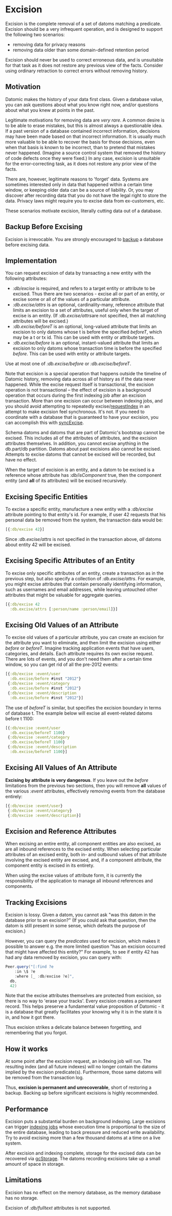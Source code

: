 Excision
========

Excision is the complete removal of a set of datoms matching a predicate. Excision should be a very infrequent operation, and is designed to support the following two scenarios:

- removing data for privacy reasons
- removing data older than some domain-defined retention period

Excision should never be used to correct erroneous data, and is unsuitable for that task as it does not restore any previous view of the facts. Consider using ordinary retraction to correct errors without removing history.

Motivation
----------

Datomic makes the history of your data first class. Given a database value, you can ask questions about what you know right now, and/or questions about what you knew at points in the past.

Legitimate motivations for removing data are *very rare*. A common desire is to be able to erase mistakes, but this is almost always a questionable idea. If a past version of a database contained incorrect information, decisions may have been made based on that incorrect information. It is usually much more valuable to be able to recover the basis for those decisions, even when that basis is known to be incorrect, than to pretend that mistakes never happened. (Imagine a source control system that removed the history of code defects once they were fixed.) In any case, excision is unsuitable for the error-correcting task, as it does not restore any prior view of the facts.

There are, however, legitimate reasons to 'forget' data. Systems are sometimes interested only in data that happened within a certain time window, or keeping older data can be a source of liability. Or, you may discover after recording data that you do not have the legal right to store the data. Privacy laws might require you to excise data from ex-customers, etc.

These scenarios motivate excision, literally cutting data out of a database.





Backup Before Excising
----------------------

Excision is irrevocable. You are strongly encouraged to [backup](../operation/backup.html) a database before excising data.





Implementation
--------------

You can request excision of data by transacting a new entity with the following attributes:

- *:db/excise* is required, and refers to a target entity or attribute to be excised. Thus there are two scenarios - excise all or part of an entity, or excise some or all of the values of a particular attribute.
- *:db.excise/attrs* is an optional, cardinality-many, reference attribute that limits an excision to a set of attributes, useful only when the target of excise is an entity. (If *:db.excise/attrs*are not specified, then all matching attributes will be excised.)
- *:db.excise/beforeT* is an optional, long-valued attribute that limits an excision to only datoms whose t is before the specified *beforeT*, which may be a t or tx id. This can be used with entity or attribute targets.
- *:db.excise/before* is an optional, instant-valued attribute that limits an excision to only datoms whose transaction time is before the specified *before*. This can be used with entity or attribute targets.

Use at most one of *:db.excise/before* or *:db.excise/beforeT*.

Note that excision is a special operation that happens outside the timeline of Datomic history, removing data across all of history as if the data never happened. While the excise request itself is transactional, the excision operation is not transactional – the effect of excision is a background operation that occurs during the first indexing job after an excision transaction. More than one excision can occur between indexing jobs, and you should avoid attempting to repeatedly excise/[requestIndex](../javadoc/datomic/Connection.html#requestIndex--) in an attempt to make excision feel synchronous. It's not. If you need to coordinate with a database that is guaranteed to have your excision, you can accomplish this with [syncExcise](../javadoc/datomic/Connection.html#syncExcise-long-).

Schema datoms and datoms that are part of Datomic's bootstrap cannot be excised. This includes all of the attributes of attributes, and the excision attributes themselves. In addition, you cannot excise anything in the db.part/db partition. Datoms about past excisions also cannot be excised. Attempts to excise datoms that cannot be excised will be recorded, but have no effect.

When the target of excision is an entity, and a datom to be excised is a reference whose attribute has *:db/isComponent* true, then the component entity (and **all** of its attributes) will be excised recursively.





Excising Specific Entities
--------------------------

To excise a specific entity, manufacture a new entity with a *:db/excise* attribute pointing to that entity's id. For example, if user 42 requests that his personal data be removed from the system, the transaction data would be:

```clojure
[{:db/excise 42}]
```



Since *:db.excise/attrs* is not specified in the transaction above, *all* datoms about entity 42 will be excised.





Excising Specific Attributes of an Entity
-----------------------------------------

To excise only specific attributes of an entity, create a transaction as in the previous step, but also specify a collection of *:db.excise/attrs*. For example, you might excise attributes that contain personally identifying information, such as usernames and email addresses, while leaving untouched other attributes that might be valuable for aggregate queries.

```clojure
[{:db/excise 42
  :db.excise/attrs [:person/name :person/email]}]
```







Excising Old Values of an Attribute
-----------------------------------

To excise old values of a particular attribute, you can create an excision for the attribute you want to eliminate, and then limit the excision using either *before* or *beforeT*. Imagine tracking application events that have users, categories, and details. Each attribute requires its own excise request. There are lots of events, and you don't need them after a certain time window, so you can get rid of all the pre-2012 events:

```clojure
[{:db/excise :event/user
  :db.excise/before #inst "2012"}
 {:db/excise :event/category
  :db.excise/before #inst "2012"}
 {:db/excise :event/description
  :db.excise/before #inst "2012"}]
```



The use of *beforeT* is similar, but specifies the excision boundary in terms of database t. The example below will excise all event-related datoms before t 1100:

```clojure
[{:db/excise :event/user
  :db.excise/beforeT 1100}
 {:db/excise :event/category
  :db.excise/beforeT 1100}
 {:db/excise :event/description
  :db.excise/beforeT 1100}]
```







Excising All Values of An Attribute
-----------------------------------

**Excising by attribute is very dangerous**. If you leave out the *before* limitations from the previous two sections, then you will remove **all** values of the various *:event* attributes, effectively removing events from the database entirely:

```clojure
[{:db/excise :event/user}
 {:db/excise :event/category}
 {:db/excise :event/description}]
```







Excision and Reference Attributes
---------------------------------

When excising an entire entity, all component entities are also excised, as are all inbound references to the excised entity. When selecting particular attributes of an excised entity, both in- and outbound values of that attribute involving the excised entity are excised, and, if a component attribute, the component entity is excised in its entirety.

When using the excise values of attribute form, it is currently the responsibility of the application to manage all inbound references and components.





Tracking Excisions
------------------

Excision is lossy. Given a datom, you cannot ask "was this datom in the database prior to an excision?" (If you could ask that question, then the datom is still present in some sense, which defeats the purpose of excision.)

However, you can query the *predicates* used for excision, which makes it possible to answer e.g. the more limited question "has an excision occurred that might have affected this entity?" For example, to see if entity 42 has had any data removed by excision, you can query with:

```java
Peer.query("[:find ?e
    :in \$ ?e
    :where [_ :db/excise ?e]",
  db,
  42)
```



Note that the excise attributes themselves are protected from excision, so there is no way to 'erase your tracks'. Every excision creates a permanent record. This helps preserve a fundamental value proposition of Datomic - it is a database that greatly facilitates your knowing why it is in the state it is in, and how it got there.

Thus excision strikes a delicate balance between forgetting, and remembering that you forgot.





How it works
------------

At some point after the excision request, an indexing job will run. The resulting index (and all future indexes) will no longer contain the datoms implied by the excision predicate(s). Furthermore, those same datoms will be removed from the transaction log.

Thus, **excision is permanent and unrecoverable**, short of restoring a backup. Backing up before significant excisions is highly recommended.





Performance
-----------

Excision puts a substantial burden on background indexing. Large excisions can trigger [indexing jobs](../operation/capacity.html#indexing) whose execution time is proportional to the size of the entire database, leading to back pressure and reduced write availability. Try to avoid excising more than a few thousand datoms at a time on a live system.

After excision and indexing complete, storage for the excised data can be recovered via [gcStorage](../operation/capacity.html#garbage-collection). The datoms recording excisions take up a small amount of space in storage.





Limitations
-----------

Excision has no effect on the memory database, as the memory database has no storage.

Excision of *:db/fulltext* attributes is not supported.